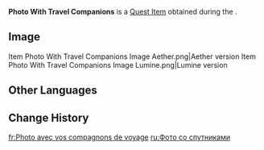 {{Item Infobox
|id           = 121209;121210
|image        = <gallery>
Item Photo With Travel Companions Aether.png|Aether version
Item Photo With Travel Companions Lumine.png|Lumine version
</gallery>
|type         = Quest Items
|quality      = 4
|description  = A photo of you and your travel companions; a memento of a land where humans and saurians coexist. Though our paths may eventually diverge, the memories we create together shall never fade.
|source1      = [[Someday, We All Must Walk Alone]]
}}
'''Photo With Travel Companions''' is a [[Quest Item]] obtained during the {{Quest|Someday, We All Must Walk Alone}}.

==Image==
<gallery>
Item Photo With Travel Companions Image Aether.png|Aether version
Item Photo With Travel Companions Image Lumine.png|Lumine version
</gallery>

==Other Languages==
{{Other Languages
|en       = Photo With Travel Companions
|zhs      = 与旅行伙伴的合影
|zhs_rm   = 
|zht      = 與旅行夥伴的合影
|zht_rm   = 
|zh_tl    = 
|ja       = 旅の仲間との記念写真
|ja_rm    = 
|ja_tl    = 
|ko       = 여행 동료와 함께 찍은 사진
|ko_tl    = 
|es       = Imagen con compañeros de viaje
|es_tl    = Image With Travel Companions
|fr       = Photo avec vos compagnons de voyage
|fr_tl    = Photo With Your Travel Companions
|ru       = Фото со спутниками
|ru_tl    = 
|th       = 
|vi       = Ảnh Chụp Chung Cùng Bạn Đồng Hành
|vi_tl    = 
|de       = Foto mit Reisegefährten
|de_tl    = 
|id       = Foto dengan Rekan Perjalanan
|id_tl    = 
|pt       = Uma foto com os companheiros de viagem
|pt_tl    = 
|tr       = Seyahat Yoldaşlarıyla Fotoğraf
|tr_tl    = 
|it       = Foto con i compagni di viaggio
|it_tl    = 
}}

==Change History==
{{Change History|5.5}}

[[fr:Photo avec vos compagnons de voyage]]
[[ru:Фото со спутниками]]